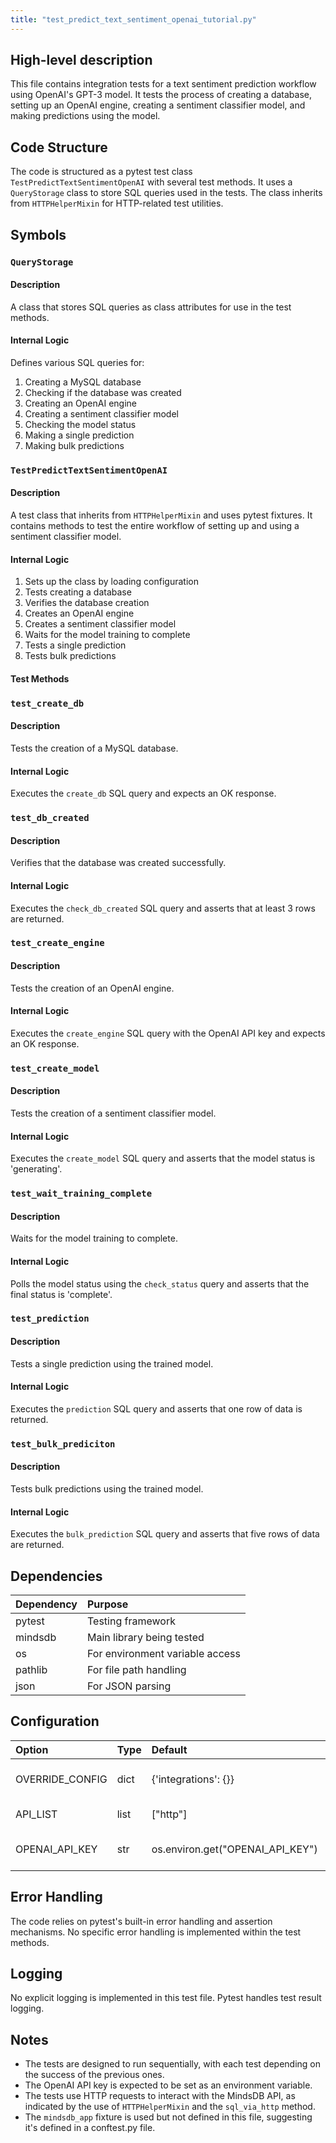 ```yaml
---
title: "test_predict_text_sentiment_openai_tutorial.py"
---
```


## High-level description
This file contains integration tests for a text sentiment prediction workflow using OpenAI's GPT-3 model. It tests the process of creating a database, setting up an OpenAI engine, creating a sentiment classifier model, and making predictions using the model.

## Code Structure
The code is structured as a pytest test class `TestPredictTextSentimentOpenAI` with several test methods. It uses a `QueryStorage` class to store SQL queries used in the tests. The class inherits from `HTTPHelperMixin` for HTTP-related test utilities.

## Symbols

### `QueryStorage`
#### Description
A class that stores SQL queries as class attributes for use in the test methods.

#### Internal Logic
Defines various SQL queries for:
1. Creating a MySQL database
2. Checking if the database was created
3. Creating an OpenAI engine
4. Creating a sentiment classifier model
5. Checking the model status
6. Making a single prediction
7. Making bulk predictions

### `TestPredictTextSentimentOpenAI`
#### Description
A test class that inherits from `HTTPHelperMixin` and uses pytest fixtures. It contains methods to test the entire workflow of setting up and using a sentiment classifier model.

#### Internal Logic
1. Sets up the class by loading configuration
2. Tests creating a database
3. Verifies the database creation
4. Creates an OpenAI engine
5. Creates a sentiment classifier model
6. Waits for the model training to complete
7. Tests a single prediction
8. Tests bulk predictions

#### Test Methods

### `test_create_db`
#### Description
Tests the creation of a MySQL database.

#### Internal Logic
Executes the `create_db` SQL query and expects an OK response.

### `test_db_created`
#### Description
Verifies that the database was created successfully.

#### Internal Logic
Executes the `check_db_created` SQL query and asserts that at least 3 rows are returned.

### `test_create_engine`
#### Description
Tests the creation of an OpenAI engine.

#### Internal Logic
Executes the `create_engine` SQL query with the OpenAI API key and expects an OK response.

### `test_create_model`
#### Description
Tests the creation of a sentiment classifier model.

#### Internal Logic
Executes the `create_model` SQL query and asserts that the model status is 'generating'.

### `test_wait_training_complete`
#### Description
Waits for the model training to complete.

#### Internal Logic
Polls the model status using the `check_status` query and asserts that the final status is 'complete'.

### `test_prediction`
#### Description
Tests a single prediction using the trained model.

#### Internal Logic
Executes the `prediction` SQL query and asserts that one row of data is returned.

### `test_bulk_prediciton`
#### Description
Tests bulk predictions using the trained model.

#### Internal Logic
Executes the `bulk_prediction` SQL query and asserts that five rows of data are returned.

## Dependencies
| Dependency | Purpose |
|:-----------|:--------|
| pytest | Testing framework |
| mindsdb | Main library being tested |
| os | For environment variable access |
| pathlib | For file path handling |
| json | For JSON parsing |

## Configuration
| Option | Type | Default | Description |
|:-------|:-----|:--------|:------------|
| OVERRIDE_CONFIG | dict | {'integrations': {}} | Configuration override for MindsDB |
| API_LIST | list | ["http"] | List of APIs to be tested |
| OPENAI_API_KEY | str | os.environ.get("OPENAI_API_KEY") | OpenAI API key for authentication |

## Error Handling
The code relies on pytest's built-in error handling and assertion mechanisms. No specific error handling is implemented within the test methods.

## Logging
No explicit logging is implemented in this test file. Pytest handles test result logging.

## Notes
- The tests are designed to run sequentially, with each test depending on the success of the previous ones.
- The OpenAI API key is expected to be set as an environment variable.
- The tests use HTTP requests to interact with the MindsDB API, as indicated by the use of `HTTPHelperMixin` and the `sql_via_http` method.
- The `mindsdb_app` fixture is used but not defined in this file, suggesting it's defined in a conftest.py file.